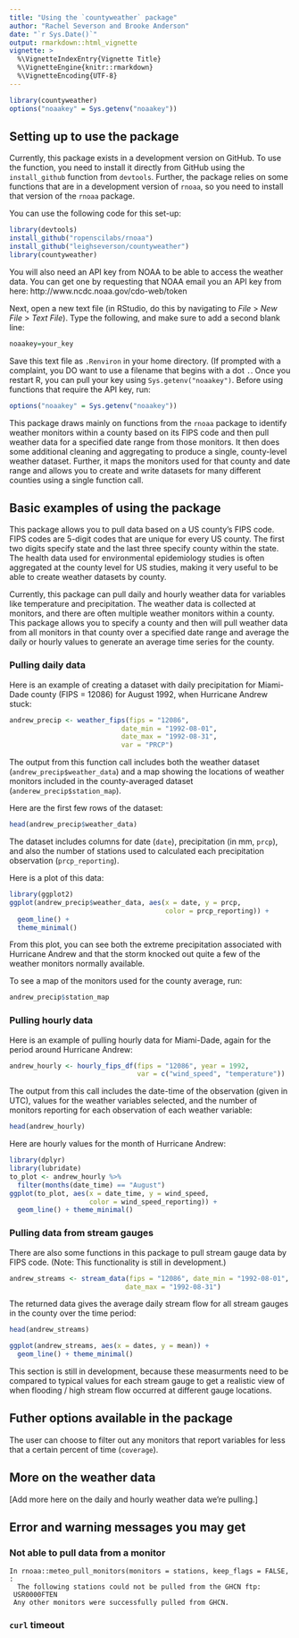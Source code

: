 ```yaml
---
title: "Using the `countyweather` package"
author: "Rachel Severson and Brooke Anderson"
date: "`r Sys.Date()`"
output: rmarkdown::html_vignette
vignette: >
  %\VignetteIndexEntry{Vignette Title}
  %\VignetteEngine{knitr::rmarkdown}
  %\VignetteEncoding{UTF-8}
---
```


```r
library(countyweather)
options("noaakey" = Sys.getenv("noaakey"))
```

## Setting up to use the package

Currently, this package exists in a development version on GitHub. To use the function, you need to install it directly from GitHub using the `install_github` function from `devtools`. Further, the package relies on some functions that are in a development version of `rnoaa`, so you need to install that version of the `rnoaa` package. 

You can use the following code for this set-up: 

```r
library(devtools)
install_github("ropenscilabs/rnoaa")
install_github("leighseverson/countyweather")
library(countyweather)
```

You will also need an API key from NOAA to be able to access the weather data. You can get one by requesting that NOAA email you an API key from here: http://www.ncdc.noaa.gov/cdo-web/token  

Next, open a new text file (in RStudio, do this by navigating to *File* > *New File* > *Text File*). Type the following, and make sure to add a second blank line:
```r
noaakey=your_key

```

Save this text file as `.Renviron` in your home directory. (If prompted with a complaint, you DO want to use a filename that begins with a dot `.`. Once you restart R, you can pull your key using `Sys.getenv("noaakey")`. Before using functions that require the API key, run: 

```r
options("noaakey" = Sys.getenv("noaakey"))
```

This package draws mainly on functions from the `rnoaa` package to identify weather monitors within a county based on its FIPS code and then pull weather data for a specified date range from those monitors. It then does some additional cleaning and aggregating to produce a single, county-level weather dataset. Further, it maps the monitors used for that county and date range and allows you to create and write datasets for many different counties using a single function call.

## Basic examples of using the package

This package allows you to pull data based on a US county's FIPS code. FIPS codes are 5-digit codes that are unique for every US county. The first two digits specify state and the last three specify county within the state. The health data used for environmental epidemiology studies is often aggregated at the county level for US studies, making it very useful to be able to create weather datasets by county. 

Currently, this package can pull daily and hourly weather data for variables like temperature and precipitation. The weather data is collected at monitors, and there are often multiple weather monitors within a county. This package allows you to specify a county and then will pull weather data from all monitors in that county over a specified date range and average the daily or hourly values to generate an average time series for the county. 

### Pulling daily data

Here is an example of creating a dataset with daily precipitation for Miami-Dade county (FIPS = 12086) for August 1992, when Hurricane Andrew stuck: 

```r
andrew_precip <- weather_fips(fips = "12086", 
                            date_min = "1992-08-01", 
                            date_max = "1992-08-31",
                            var = "PRCP")
```

The output from this function call includes both the weather dataset (`andrew_precip$weather_data`) and a map showing the locations of weather monitors included in the county-averaged dataset (`anderew_precip$station_map`).

Here are the first few rows of the dataset: 

```r
head(andrew_precip$weather_data)
```

The dataset includes columns for date (`date`), precipitation (in mm, `prcp`), and also the number of stations used to calculated each precipitation observation (`prcp_reporting`).

Here is a plot of this data:

```r
library(ggplot2)
ggplot(andrew_precip$weather_data, aes(x = date, y = prcp,
                                       color = prcp_reporting)) + 
  geom_line() + 
  theme_minimal()
```

From this plot, you can see both the extreme precipitation associated with Hurricane Andrew and that the storm knocked out quite a few of the weather monitors normally available.

To see a map of the monitors used for the county average, run:

```r
andrew_precip$station_map
```

### Pulling hourly data

Here is an example of pulling hourly data for Miami-Dade, again for the period around Hurricane Andrew:

```r
andrew_hourly <- hourly_fips_df(fips = "12086", year = 1992,
                                var = c("wind_speed", "temperature"))
```

The output from this call includes the date-time of the observation (given in UTC), values for the weather variables selected, and the number of monitors reporting for each observation of each weather variable: 

```r
head(andrew_hourly)
```

Here are hourly values for the month of Hurricane Andrew:

```r
library(dplyr)
library(lubridate)
to_plot <- andrew_hourly %>%
  filter(months(date_time) == "August")
ggplot(to_plot, aes(x = date_time, y = wind_speed,
                    color = wind_speed_reporting)) + 
  geom_line() + theme_minimal()
```

### Pulling data from stream gauges

There are also some functions in this package to pull stream gauge data by FIPS code. (Note: This functionality is still in development.)

```r
andrew_streams <- stream_data(fips = "12086", date_min = "1992-08-01",
                             date_max = "1992-08-31")
```

The returned data gives the average daily stream flow for all stream gauges in the county over the time period:

```r
head(andrew_streams)
```

```r
ggplot(andrew_streams, aes(x = dates, y = mean)) + 
  geom_line() + theme_minimal()
```

This section is still in development, because these measurments need to be compared to typical values for each stream gauge to get a realistic view of when flooding / high stream flow occurred at different gauge locations.

## Futher options available in the package

The user can choose to filter out any monitors that report variables for less that a certain percent of time (`coverage`).

## More on the weather data

[Add more here on the daily and hourly weather data we're pulling.]

## Error and warning messages you may get

### Not able to pull data from a monitor

```
In rnoaa::meteo_pull_monitors(monitors = stations, keep_flags = FALSE,  :
  The following stations could not be pulled from the GHCN ftp:
 USR0000FTEN 
 Any other monitors were successfully pulled from GHCN.
 ```
 
### `curl` timeout
